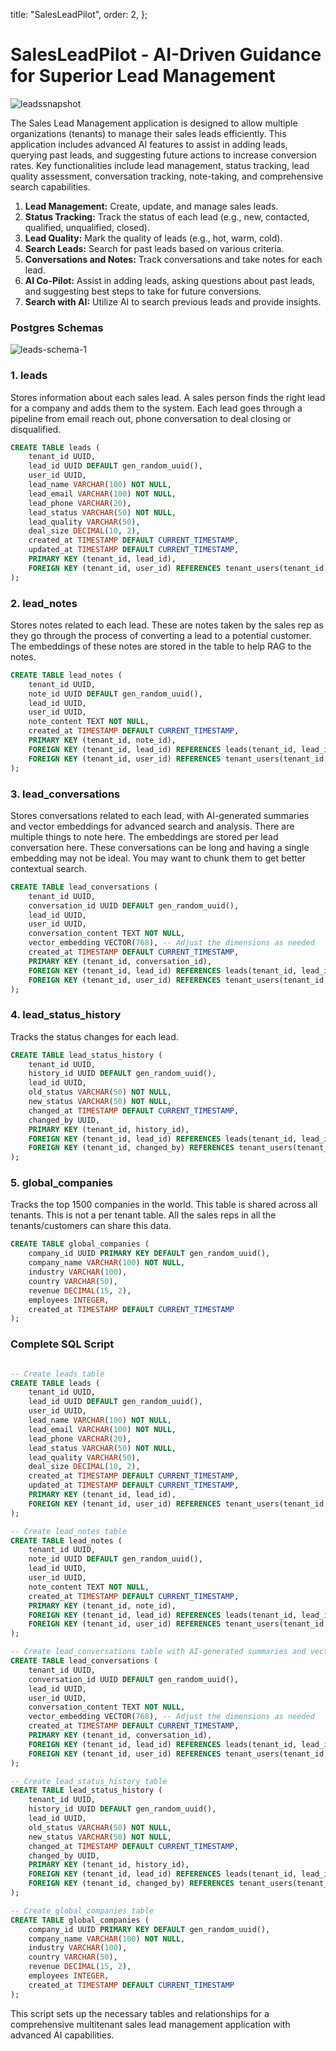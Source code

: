 
  title: "SalesLeadPilot",
  order: 2,
};

# SalesLeadPilot - AI-Driven Guidance for Superior Lead Management

![leadssnapshot](/docs/leadssnapshot.png)

The Sales Lead Management application is designed to allow multiple organizations (tenants) to manage their sales leads efficiently. This application includes advanced AI features to assist in adding leads, querying past leads, and suggesting future actions to increase conversion rates. Key functionalities include lead management, status tracking, lead quality assessment, conversation tracking, note-taking, and comprehensive search capabilities.

1. **Lead Management:** Create, update, and manage sales leads.
2. **Status Tracking:** Track the status of each lead (e.g., new, contacted, qualified, unqualified, closed).
3. **Lead Quality:** Mark the quality of leads (e.g., hot, warm, cold).
4. **Search Leads:** Search for past leads based on various criteria.
5. **Conversations and Notes:** Track conversations and take notes for each lead.
6. **AI Co-Pilot:** Assist in adding leads, asking questions about past leads, and suggesting best steps to take for future conversions.
7. **Search with AI:** Utilize AI to search previous leads and provide insights.

### Postgres Schemas

![leads-schema-1](/docs/leadsschema.png)

### 1. leads

Stores information about each sales lead. A sales person finds the right lead for a company and adds them to the system. Each lead goes through a pipeline from email reach out, phone conversation to deal closing or disqualified.

```sql
CREATE TABLE leads (
    tenant_id UUID,
    lead_id UUID DEFAULT gen_random_uuid(),
    user_id UUID,
    lead_name VARCHAR(100) NOT NULL,
    lead_email VARCHAR(100) NOT NULL,
    lead_phone VARCHAR(20),
    lead_status VARCHAR(50) NOT NULL,
    lead_quality VARCHAR(50),
    deal_size DECIMAL(10, 2),
    created_at TIMESTAMP DEFAULT CURRENT_TIMESTAMP,
    updated_at TIMESTAMP DEFAULT CURRENT_TIMESTAMP,
    PRIMARY KEY (tenant_id, lead_id),
    FOREIGN KEY (tenant_id, user_id) REFERENCES tenant_users(tenant_id, user_id)
);
```

### 2. lead_notes

Stores notes related to each lead. These are notes taken by the sales rep as they go through the process of converting a lead to a potential customer. The embeddings of these notes are stored in the table to help RAG to the notes.

```sql
CREATE TABLE lead_notes (
    tenant_id UUID,
    note_id UUID DEFAULT gen_random_uuid(),
    lead_id UUID,
    user_id UUID,
    note_content TEXT NOT NULL,
    created_at TIMESTAMP DEFAULT CURRENT_TIMESTAMP,
    PRIMARY KEY (tenant_id, note_id),
    FOREIGN KEY (tenant_id, lead_id) REFERENCES leads(tenant_id, lead_id),
    FOREIGN KEY (tenant_id, user_id) REFERENCES tenant_users(tenant_id, user_id)
);
```

### 3. lead_conversations

Stores conversations related to each lead, with AI-generated summaries and vector embeddings for advanced search and analysis. There are multiple things to note here. The embeddings are stored per lead conversation here. These conversations can be long and having a single embedding may not be ideal. You may want to chunk them to get better contextual search.

```sql
CREATE TABLE lead_conversations (
    tenant_id UUID,
    conversation_id UUID DEFAULT gen_random_uuid(),
    lead_id UUID,
    user_id UUID,
    conversation_content TEXT NOT NULL,
    vector_embedding VECTOR(768), -- Adjust the dimensions as needed
    created_at TIMESTAMP DEFAULT CURRENT_TIMESTAMP,
    PRIMARY KEY (tenant_id, conversation_id),
    FOREIGN KEY (tenant_id, lead_id) REFERENCES leads(tenant_id, lead_id),
    FOREIGN KEY (tenant_id, user_id) REFERENCES tenant_users(tenant_id, user_id)
);
```

### 4. lead_status_history

Tracks the status changes for each lead.

```sql
CREATE TABLE lead_status_history (
    tenant_id UUID,
    history_id UUID DEFAULT gen_random_uuid(),
    lead_id UUID,
    old_status VARCHAR(50) NOT NULL,
    new_status VARCHAR(50) NOT NULL,
    changed_at TIMESTAMP DEFAULT CURRENT_TIMESTAMP,
    changed_by UUID,
    PRIMARY KEY (tenant_id, history_id),
    FOREIGN KEY (tenant_id, lead_id) REFERENCES leads(tenant_id, lead_id),
    FOREIGN KEY (tenant_id, changed_by) REFERENCES tenant_users(tenant_id, user_id)
);

```

### 5. global_companies

Tracks the top 1500 companies in the world. This table is shared across all tenants. This is not a per tenant table. All the sales reps in all the tenants/customers can share this data.

```sql
CREATE TABLE global_companies (
    company_id UUID PRIMARY KEY DEFAULT gen_random_uuid(),
    company_name VARCHAR(100) NOT NULL,
    industry VARCHAR(100),
    country VARCHAR(50),
    revenue DECIMAL(15, 2),
    employees INTEGER,
    created_at TIMESTAMP DEFAULT CURRENT_TIMESTAMP
);
```

### Complete SQL Script

```sql

-- Create leads table
CREATE TABLE leads (
    tenant_id UUID,
    lead_id UUID DEFAULT gen_random_uuid(),
    user_id UUID,
    lead_name VARCHAR(100) NOT NULL,
    lead_email VARCHAR(100) NOT NULL,
    lead_phone VARCHAR(20),
    lead_status VARCHAR(50) NOT NULL,
    lead_quality VARCHAR(50),
    deal_size DECIMAL(10, 2),
    created_at TIMESTAMP DEFAULT CURRENT_TIMESTAMP,
    updated_at TIMESTAMP DEFAULT CURRENT_TIMESTAMP,
    PRIMARY KEY (tenant_id, lead_id),
    FOREIGN KEY (tenant_id, user_id) REFERENCES tenant_users(tenant_id, user_id)
);

-- Create lead_notes table
CREATE TABLE lead_notes (
    tenant_id UUID,
    note_id UUID DEFAULT gen_random_uuid(),
    lead_id UUID,
    user_id UUID,
    note_content TEXT NOT NULL,
    created_at TIMESTAMP DEFAULT CURRENT_TIMESTAMP,
    PRIMARY KEY (tenant_id, note_id),
    FOREIGN KEY (tenant_id, lead_id) REFERENCES leads(tenant_id, lead_id),
    FOREIGN KEY (tenant_id, user_id) REFERENCES tenant_users(tenant_id, user_id)
);

-- Create lead_conversations table with AI-generated summaries and vector embeddings
CREATE TABLE lead_conversations (
    tenant_id UUID,
    conversation_id UUID DEFAULT gen_random_uuid(),
    lead_id UUID,
    user_id UUID,
    conversation_content TEXT NOT NULL,
    vector_embedding VECTOR(768), -- Adjust the dimensions as needed
    created_at TIMESTAMP DEFAULT CURRENT_TIMESTAMP,
    PRIMARY KEY (tenant_id, conversation_id),
    FOREIGN KEY (tenant_id, lead_id) REFERENCES leads(tenant_id, lead_id),
    FOREIGN KEY (tenant_id, user_id) REFERENCES tenant_users(tenant_id, user_id)
);

-- Create lead_status_history table
CREATE TABLE lead_status_history (
    tenant_id UUID,
    history_id UUID DEFAULT gen_random_uuid(),
    lead_id UUID,
    old_status VARCHAR(50) NOT NULL,
    new_status VARCHAR(50) NOT NULL,
    changed_at TIMESTAMP DEFAULT CURRENT_TIMESTAMP,
    changed_by UUID,
    PRIMARY KEY (tenant_id, history_id),
    FOREIGN KEY (tenant_id, lead_id) REFERENCES leads(tenant_id, lead_id),
    FOREIGN KEY (tenant_id, changed_by) REFERENCES tenant_users(tenant_id, user_id)
);

-- Create global_companies table
CREATE TABLE global_companies (
    company_id UUID PRIMARY KEY DEFAULT gen_random_uuid(),
    company_name VARCHAR(100) NOT NULL,
    industry VARCHAR(100),
    country VARCHAR(50),
    revenue DECIMAL(15, 2),
    employees INTEGER,
    created_at TIMESTAMP DEFAULT CURRENT_TIMESTAMP
);
```

This script sets up the necessary tables and relationships for a comprehensive multitenant sales lead management application with advanced AI capabilities.